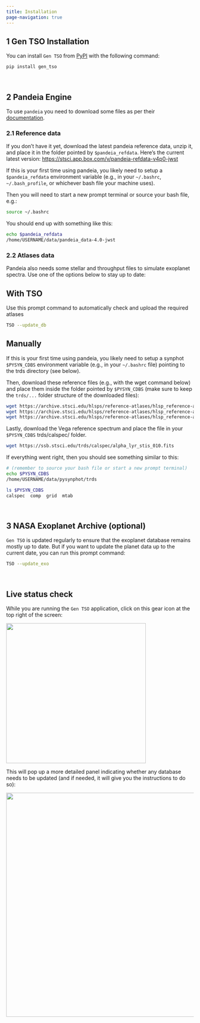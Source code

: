 ```yaml
---
title: Installation
page-navigation: true
---
```


## 1 Gen TSO Installation

You can install `Gen TSO` from [PyPI](https://pypi.org/project/gen_tso/) with the following command:

```bash
pip install gen_tso
```

<br>

## 2 Pandeia Engine

To use `pandeia` you need to download some files as per their [documentation](https://outerspace.stsci.edu/display/PEN/Pandeia+Engine+Installation).

### 2.1 Reference data

If you don't have it yet, download the latest pandeia reference data,
unzip it, and place it in the folder pointed by `$pandeia_refdata`.
Here's the current latest version:
[https://stsci.app.box.com/v/pandeia-refdata-v4p0-jwst](https://stsci.app.box.com/v/pandeia-refdata-v4p0-jwst)

If this is your first time using pandeia, you likely need to setup a
`$pandeia_refdata` environment variable (e.g., in your `~/.bashrc`,
`~/.bash_profile`, or whichever bash file your machine uses).

Then you will need to start a new prompt terminal or source your bash
file, e.g.:
```bash
source ~/.bashrc
```


You should end up with something like this:

```bash
echo $pandeia_refdata
/home/USERNAME/data/pandeia_data-4.0-jwst
```

### 2.2 Atlases data

Pandeia also needs some stellar and throughput files to simulate exoplanet spectra.  Use one of the options below to stay up to date:

::: {.panel-tabset}
## With TSO

Use this prompt command to automatically check and upload the required atlases

```bash
TSO --update_db
```

## Manually

If this is your first time using pandeia, you likely need to setup a synphot
`$PYSYN_CDBS` environment variable (e.g., in your `~/.bashrc` file) pointing
to the trds directory (see below).

Then, download these reference files (e.g., with the wget command below) and
place them inside the folder pointed by `$PYSYN_CDBS` (make sure to keep the
`trds/...` folder structure of the downloaded files):

```bash
wget https://archive.stsci.edu/hlsps/reference-atlases/hlsp_reference-atlases_hst_multi_kurucz-1993-atlas_multi_v2_synphot4.tar
wget https://archive.stsci.edu/hlsps/reference-atlases/hlsp_reference-atlases_hst_multi_pheonix-models_multi_v3_synphot5.tar
wget https://archive.stsci.edu/hlsps/reference-atlases/hlsp_reference-atlases_hst_multi_everything_multi_v15_sed.tar
```

Lastly, download the Vega reference spectrum
and place the file in your `$PYSYN_CDBS` trds/calspec/ folder.

```bash
wget https://ssb.stsci.edu/trds/calspec/alpha_lyr_stis_010.fits
```

If everything went right, then you should see something similar to this:

```bash
# (remember to source your bash file or start a new prompt terminal)
echo $PYSYN_CDBS
/home/USERNAME/data/pysynphot/trds

ls $PYSYN_CDBS
calspec  comp  grid  mtab
```

:::

<br>

## 3 NASA Exoplanet Archive (optional)

`Gen TSO` is updated regularly to ensure that the exoplanet database remains
mostly up to date.  But if you want to update the planet data up to the
current date, you can run this prompt command:


```bash
TSO --update_exo
```

<br>

## Live status check

While you are running the `Gen TSO` application, click on this gear icon
at the top right of the screen:

![](images/status_gear.png){width=375px}

This will pop up a more detailed panel indicating whether any database needs
to be updated (and if needed, it will give you the instructions to do so):

![](images/status_display.png){width=600px}




